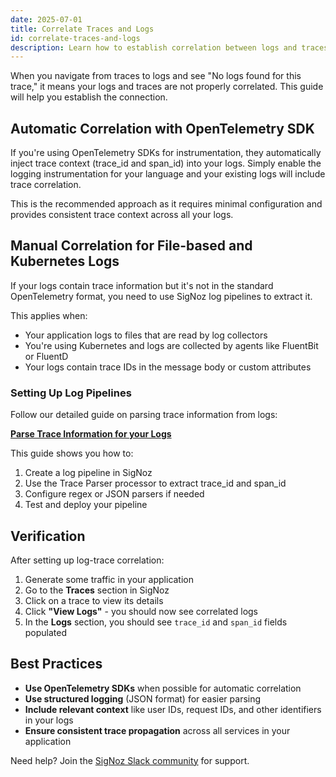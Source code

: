 ```yaml
---
date: 2025-07-01
title: Correlate Traces and Logs
id: correlate-traces-and-logs
description: Learn how to establish correlation between logs and traces in SigNoz to enable seamless navigation from traces to logs and vice versa.
---
```


When you navigate from traces to logs and see "No logs found for this trace," it means your logs and traces are not properly correlated. This guide will help you establish the connection.

## Automatic Correlation with OpenTelemetry SDK

If you're using OpenTelemetry SDKs for instrumentation, they automatically inject trace context (trace_id and span_id) into your logs. Simply enable the logging instrumentation for your language and your existing logs will include trace correlation.

This is the recommended approach as it requires minimal configuration and provides consistent trace context across all your logs.

## Manual Correlation for File-based and Kubernetes Logs

If your logs contain trace information but it's not in the standard OpenTelemetry format, you need to use SigNoz log pipelines to extract it.

This applies when:
- Your application logs to files that are read by log collectors
- You're using Kubernetes and logs are collected by agents like FluentBit or FluentD
- Your logs contain trace IDs in the message body or custom attributes

### Setting Up Log Pipelines

Follow our detailed guide on parsing trace information from logs:

**[Parse Trace Information for your Logs](https://signoz.io/docs/logs-pipelines/guides/trace/)**

This guide shows you how to:
1. Create a log pipeline in SigNoz
2. Use the Trace Parser processor to extract trace_id and span_id
3. Configure regex or JSON parsers if needed
4. Test and deploy your pipeline

## Verification

After setting up log-trace correlation:

1. Generate some traffic in your application
2. Go to the **Traces** section in SigNoz
3. Click on a trace to view its details
4. Click **"View Logs"** - you should now see correlated logs
5. In the **Logs** section, you should see `trace_id` and `span_id` fields populated

## Best Practices

- **Use OpenTelemetry SDKs** when possible for automatic correlation
- **Use structured logging** (JSON format) for easier parsing
- **Include relevant context** like user IDs, request IDs, and other identifiers in your logs
- **Ensure consistent trace propagation** across all services in your application

Need help? Join the [SigNoz Slack community](https://signoz.io/slack) for support.

